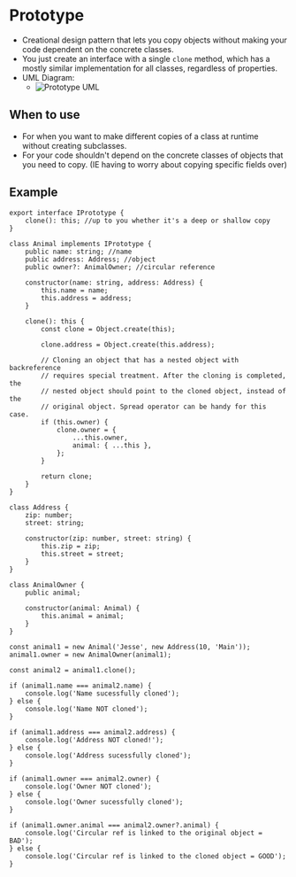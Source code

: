 # Prototype

-   Creational design pattern that lets you copy objects without making your code dependent on the concrete classes.
-   You just create an interface with a single `clone` method, which has a mostly similar implementation for all classes, regardless of properties.
-   UML Diagram:
    -   ![Prototype UML](/prototype-uml.png)

## When to use

-   For when you want to make different copies of a class at runtime without creating subclasses.
-   For your code shouldn't depend on the concrete classes of objects that you need to copy. (IE having to worry about copying specific fields over)

## Example

```
export interface IPrototype {
	clone(): this; //up to you whether it's a deep or shallow copy
}

class Animal implements IPrototype {
	public name: string; //name
	public address: Address; //object
	public owner?: AnimalOwner; //circular reference

	constructor(name: string, address: Address) {
		this.name = name;
		this.address = address;
	}

	clone(): this {
		const clone = Object.create(this);

		clone.address = Object.create(this.address);

		// Cloning an object that has a nested object with backreference
		// requires special treatment. After the cloning is completed, the
		// nested object should point to the cloned object, instead of the
		// original object. Spread operator can be handy for this case.
		if (this.owner) {
			clone.owner = {
				...this.owner,
				animal: { ...this },
			};
		}

		return clone;
	}
}

class Address {
	zip: number;
	street: string;

	constructor(zip: number, street: string) {
		this.zip = zip;
		this.street = street;
	}
}

class AnimalOwner {
	public animal;

	constructor(animal: Animal) {
		this.animal = animal;
	}
}

const animal1 = new Animal('Jesse', new Address(10, 'Main'));
animal1.owner = new AnimalOwner(animal1);

const animal2 = animal1.clone();

if (animal1.name === animal2.name) {
	console.log('Name sucessfully cloned');
} else {
	console.log('Name NOT cloned');
}

if (animal1.address === animal2.address) {
	console.log('Address NOT cloned!');
} else {
	console.log('Address sucessfully cloned');
}

if (animal1.owner === animal2.owner) {
	console.log('Owner NOT cloned');
} else {
	console.log('Owner sucessfully cloned');
}

if (animal1.owner.animal === animal2.owner?.animal) {
	console.log('Circular ref is linked to the original object = BAD');
} else {
	console.log('Circular ref is linked to the cloned object = GOOD');
}
```
